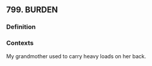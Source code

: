 ## 799. BURDEN
### Definition


### Contexts
My grandmother used to carry heavy loads on her back.

